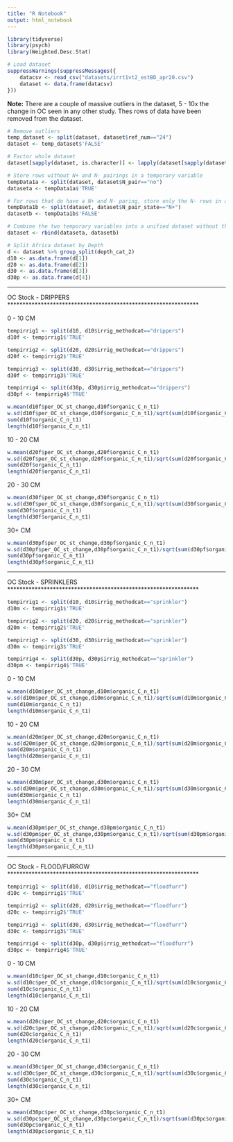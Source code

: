 ```yaml
---
title: "R Notebook"
output: html_notebook
---
```


```r
library(tidyverse)
library(psych)
library(Weighted.Desc.Stat)
```

```r
# Load dataset
suppressWarnings(suppressMessages({
    datacsv <- read_csv("datasets/irrt1vt2_estBD_apr20.csv")
    dataset <- data.frame(datacsv)
}))
```

<b>Note:</b> There are a couple of massive outliers in the dataset, 5 - 10x the change in OC seen in any other study.  Thes rows of data have been removed from the dataset.

```r
# Remove outliers
temp_dataset <- split(dataset, dataset$ref_num=="24")
dataset <- temp_dataset$'FALSE'
```

```r
# Factor whole dataset
dataset[sapply(dataset, is.character)] <- lapply(dataset[sapply(dataset, is.character)], as.factor)

# Store rows without N+ and N- pairings in a temporary variable
tempData1a <- split(dataset, dataset$N_pair=="no")
dataseta <- tempData1a$'TRUE'

# For rows that do have a N+ and N- paring, store only the N- rows in a temporary variable
tempData1b <- split(dataset, dataset$N_pair_state=="N+")
datasetb <- tempData1b$'FALSE'

# Combine the two temporary variables into a unified dataset without the N+ treatments where such pairings exist in the dataset
dataset <- rbind(dataseta, datasetb)

# Split Africa dataset by Depth
d <- dataset %>% group_split(depth_cat_2)
d10 <- as.data.frame(d[1])
d20 <- as.data.frame(d[2])
d30 <- as.data.frame(d[3])
d30p <- as.data.frame(d[4])
```

***************************************************************
OC Stock - DRIPPERS
***************************************************************

0 - 10 CM
```r
tempirrig1 <- split(d10, d10$irrig_methodcat=="drippers")
d10f <- tempirrig1$'TRUE'

tempirrig2 <- split(d20, d20$irrig_methodcat=="drippers")
d20f <- tempirrig2$'TRUE'

tempirrig3 <- split(d30, d30$irrig_methodcat=="drippers")
d30f <- tempirrig3$'TRUE'

tempirrig4 <- split(d30p, d30p$irrig_methodcat=="drippers")
d30pf <- tempirrig4$'TRUE'
```


```r
w.mean(d10f$per_OC_st_change,d10f$organic_C_n_t1)
w.sd(d10f$per_OC_st_change,d10f$organic_C_n_t1)/sqrt(sum(d10f$organic_C_n_t1))
sum(d10f$organic_C_n_t1)
length(d10f$organic_C_n_t1)
```

10 - 20 CM
```r
w.mean(d20f$per_OC_st_change,d20f$organic_C_n_t1)
w.sd(d20f$per_OC_st_change,d20f$organic_C_n_t1)/sqrt(sum(d20f$organic_C_n_t1))
sum(d20f$organic_C_n_t1)
length(d20f$organic_C_n_t1)
```

20 - 30 CM
```r
w.mean(d30f$per_OC_st_change,d30f$organic_C_n_t1)
w.sd(d30f$per_OC_st_change,d30f$organic_C_n_t1)/sqrt(sum(d30f$organic_C_n_t1))
sum(d30f$organic_C_n_t1)
length(d30f$organic_C_n_t1)
```

30+ CM
```r
w.mean(d30pf$per_OC_st_change,d30pf$organic_C_n_t1)
w.sd(d30pf$per_OC_st_change,d30pf$organic_C_n_t1)/sqrt(sum(d30pf$organic_C_n_t1))
sum(d30pf$organic_C_n_t1)
length(d30pf$organic_C_n_t1)
```

***************************************************************
OC Stock - SPRINKLERS
***************************************************************


```r
tempirrig1 <- split(d10, d10$irrig_methodcat=="sprinkler")
d10m <- tempirrig1$'TRUE'

tempirrig2 <- split(d20, d20$irrig_methodcat=="sprinkler")
d20m <- tempirrig2$'TRUE'

tempirrig3 <- split(d30, d30$irrig_methodcat=="sprinkler")
d30m <- tempirrig3$'TRUE'

tempirrig4 <- split(d30p, d30p$irrig_methodcat=="sprinkler")
d30pm <- tempirrig4$'TRUE'
```

0 - 10 CM
```r
w.mean(d10m$per_OC_st_change,d10m$organic_C_n_t1)
w.sd(d10m$per_OC_st_change,d10m$organic_C_n_t1)/sqrt(sum(d10m$organic_C_n_t1))
sum(d10m$organic_C_n_t1)
length(d10m$organic_C_n_t1)
```

10 - 20 CM
```r
w.mean(d20m$per_OC_st_change,d20m$organic_C_n_t1)
w.sd(d20m$per_OC_st_change,d20m$organic_C_n_t1)/sqrt(sum(d20m$organic_C_n_t1))
sum(d20m$organic_C_n_t1)
length(d20m$organic_C_n_t1)
```

20 - 30 CM
```r
w.mean(d30m$per_OC_st_change,d30m$organic_C_n_t1)
w.sd(d30m$per_OC_st_change,d30m$organic_C_n_t1)/sqrt(sum(d30m$organic_C_n_t1))
sum(d30m$organic_C_n_t1)
length(d30m$organic_C_n_t1)
```

30+ CM
```r
w.mean(d30pm$per_OC_st_change,d30pm$organic_C_n_t1)
w.sd(d30pm$per_OC_st_change,d30pm$organic_C_n_t1)/sqrt(sum(d30pm$organic_C_n_t1))
sum(d30pm$organic_C_n_t1)
length(d30pm$organic_C_n_t1)
```


***************************************************************
OC Stock - FLOOD/FURROW
***************************************************************


```r
tempirrig1 <- split(d10, d10$irrig_methodcat=="floodfurr")
d10c <- tempirrig1$'TRUE'

tempirrig2 <- split(d20, d20$irrig_methodcat=="floodfurr")
d20c <- tempirrig2$'TRUE'

tempirrig3 <- split(d30, d30$irrig_methodcat=="floodfurr")
d30c <- tempirrig3$'TRUE'

tempirrig4 <- split(d30p, d30p$irrig_methodcat=="floodfurr")
d30pc <- tempirrig4$'TRUE'
```

0 - 10 CM
```r
w.mean(d10c$per_OC_st_change,d10c$organic_C_n_t1)
w.sd(d10c$per_OC_st_change,d10c$organic_C_n_t1)/sqrt(sum(d10c$organic_C_n_t1))
sum(d10c$organic_C_n_t1)
length(d10c$organic_C_n_t1)
```

10 - 20 CM
```r
w.mean(d20c$per_OC_st_change,d20c$organic_C_n_t1)
w.sd(d20c$per_OC_st_change,d20c$organic_C_n_t1)/sqrt(sum(d20c$organic_C_n_t1))
sum(d20c$organic_C_n_t1)
length(d20c$organic_C_n_t1)
```

20 - 30 CM
```r
w.mean(d30c$per_OC_st_change,d30c$organic_C_n_t1)
w.sd(d30c$per_OC_st_change,d30c$organic_C_n_t1)/sqrt(sum(d30c$organic_C_n_t1))
sum(d30c$organic_C_n_t1)
length(d30c$organic_C_n_t1)
```

30+ CM
```r
w.mean(d30pc$per_OC_st_change,d30pc$organic_C_n_t1)
w.sd(d30pc$per_OC_st_change,d30pc$organic_C_n_t1)/sqrt(sum(d30pc$organic_C_n_t1))
sum(d30pc$organic_C_n_t1)
length(d30pc$organic_C_n_t1)
```

